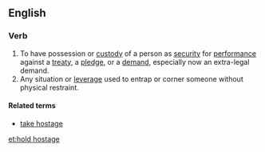 ==English==

===Verb===
{{head|en|verb|head=[[hold]] [[hostage]]}}

# To have possession or [[custody]] of a person as [[security]] for [[performance]] against a [[treaty]], a [[pledge]], or a [[demand]], especially now an extra-legal demand.
# Any situation or [[leverage]] used to entrap or corner someone without physical restraint.

====Related terms====
* [[take hostage]]

[[et:hold hostage]]